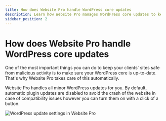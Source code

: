 ```yaml
---
title: How does Website Pro handle WordPress core updates
description: Learn how Website Pro manages WordPress core updates to keep your clients' sites secure and up-to-date.
sidebar_position: 2
---
```


# How does Website Pro handle WordPress core updates

One of the most important things you can do to keep your clients' sites safe from malicious activity is to make sure your WordPress core is up-to-date. That's why Website Pro takes care of this automatically.

Website Pro handles all minor WordPress updates for you. By default, automatic plugin updates are disabled to avoid the crash of the website in case of compatibility issues however you can turn them on with a click of a button.

![WordPress update settings in Website Pro](/img/website-pro/wordpress-updates.png)